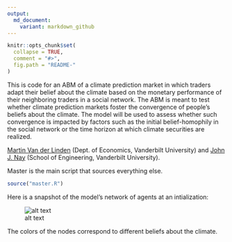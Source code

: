 ```yaml
---
output:
  md_document:
    variant: markdown_github
---
```


<!-- README.md is generated from README.Rmd. Please edit that file -->

```r
knitr::opts_chunk$set(
  collapse = TRUE,
  comment = "#>",
  fig.path = "README-"
)
```

This is code for an ABM of a climate prediction market
in which traders adapt their belief about the climate based
on the monetary performance of their neighboring traders in
a social network. The ABM is meant to test whether climate
prediction markets foster the convergence of people’s beliefs
about the climate. The model will be used to
assess whether such convergence is impacted by factors such
as the initial belief-homophily in the social network or the
time horizon at which climate securities are realized.

[Martin Van der Linden](https://martinvdlinden.wordpress.com/) (Dept. of Economics, Vanderbilt University) and [John J. Nay](https://johnnay.github.io) (School of Engineering, Vanderbilt University).


Master is the main script that sources everything else.
```r
source("master.R")
````

Here is a snapshot of the model's network of agents at an intialization:

![alt text](figures/network.png)

The colors of the nodes correspond to different beliefs about the climate. 
